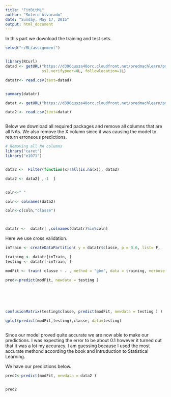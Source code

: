 ```yaml
---
title: "FitBitML"
author: "Sotero Alvarado"
date: "Sunday, May 17, 2015"
output: html_document
---
```



In this part we download the training and test sets.

```r



setwd("~/ML/assignment")


library(RCurl)
datad <- getURL("https://d396qusza40orc.cloudfront.net/predmachlearn/pml-training.csv",
                ssl.verifypeer=0L, followlocation=1L)

datatr<- read.csv(text=datad)


summary(datatr)

datat <- getURL("https://d396qusza40orc.cloudfront.net/predmachlearn/pml-testing.csv",ssl.verifypeer=0L,followlocation=1L)

data2 <- read.csv(text=datat)



```````````````````````````````````````````````````````````````````````````````````````````

Below we download all required packages and remove all columns that are all NAs. We also remove the
X column since it was causing the model to return erroneous predictions. 


```r
# Removing all NA columns
library("caret")
library("e1071")


data2 <-  Filter(function(x)!all(is.na(x)), data2)

data2 <- data2[ ,-1  ]


coln<-" "

coln<- colnames(data2)

coln<-c(coln,"classe")



datatr <-  datatr[ ,colnames(datatr)%in%coln] 

```````````````````````````````````````````

Here we use cross validation.

```r

inTrain <- createDataPartition( y = datatr$classe, p = 0.6, list= F,   )

training <- datatr[inTrain, ]
testing <- datatr[-inTrain, ]

modFit <- train( classe ~ . , method = "gbm", data = training, verbose = F )

pred<-predict(modFit, newdata = testing )





 
confusionMatrix(testing$classe, predict(modFit, newdata = testing ) )

qplot(predict(modFit,testing),classe, data=testing)



`````````````````````````````````````````````````

Since our model proved quite accurate we are now able to make our predictions. I was expecting the
error to be about 0.1 however it turned out that it was a lot my accuracy. I am guessing because I used the most accurate methond according the book and Intruduction to Statistical Learning. 

We have our predictions below. 

```r

pred2<-predict(modFit, newdata = data2 )


pred2
```````````````````````````````````````````````````````````````
